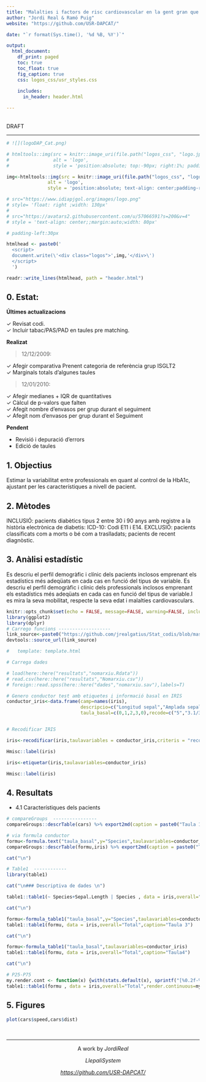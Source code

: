 ```yaml
---
title: "Malalties i factors de risc cardiovascular en la gent gran que surt poc de casa"
author: "Jordi Real & Ramó Puig"
website: "https://github.com/USR-DAPCAT/"

date: "`r format(Sys.time(), '%d %B, %Y')`"

output:
  html_document:
    df_print: paged
    toc: true
    toc_float: true
    fig_caption: true
    css: logos_css/usr_styles.css
      
    includes: 
      in_header: header.html

---
```


&nbsp;
<script>
   $(document).ready(function() {
     $head = $('#header');
     $head.prepend('<img src=\"https://www.idiapjgol.org/images/logo.png\" style=\"float: right ;width: 130px;\"/>')
     $head.prepend('<img src=\"https://avatars2.githubusercontent.com/u/57066591?s=200&v=4\" style=\"text-align: center;margin:auto;width: 80px;\"/>')
   });
</script>


<div class="watermark">DRAFT</div>

****

```r
# ![](logoDAP_Cat.png)

# htmltools::img(src = knitr::image_uri(file.path("logos_css", "logo.jpg")), 
#                alt = 'logo', 
#                style = 'position:absolute; top:-90px; right:1%; padding:5px;')

img<-htmltools::img(src = knitr::image_uri(file.path("logos_css", "logo.jpg")), 
               alt = 'logo', 
               style = 'position:absolute; text-align: center;padding-right:150px;width: 185px;padding:10px;')

# src="https://www.idiapjgol.org/images/logo.png" 
# style= 'float: right ;width: 130px'
# 
# src="https://avatars2.githubusercontent.com/u/57066591?s=200&v=4"
# style = 'text-align: center;;margin:auto;width: 80px'

# padding-left:30px

htmlhead <- paste0('
  <script>
  document.write(\'<div class="logos">',img,'</div>\')
  </script>
  ')

readr::write_lines(htmlhead, path = "header.html")

```


## 0. Estat:

**Últimes actualizacions** 

&check; Revisat codi.  <br/>
&check; Incluir tabac/PAS/PAD en taules pre matching.  <br/>

**Realizat**

> 12/12/2009: 

&check; Afegir comparativa Prenent categoria de referència grup ISGLT2  <br/>
&check; Marginals totals d'algunes taules   <br/>

> 12/01/2010:

&check; Afegir medianes + IQR de quantitatives  <br/>
&check; Càlcul de p-valors que falten <br/>
&check; Afegit nombre d'envasos per grup durant el seguiment <br/>
&check; Afegit nom d'envasos per grup durant el Seguiment <br/>

**Pendent**

* Revisió i depuració d'errors 
* Edició de taules 

## 1. Objectius

Estimar la variabilitat entre professionals en quant al control de la HbA1c, ajustant per les característiques a nivell de pacient.

## 2. Mètodes

INCLUSIÓ: pacients diabètics tipus 2 entre 30 i 90 anys amb registre a la història electrònica de diabetis: ICD-10: Codi E11 i E14.
EXCLUSIÓ: pacients classificats com a morts o bé com a traslladats; pacients de recent diagnòstic.

## 3. Anàlisi estadístic
Es descriu el perfil demogràfic i clínic dels pacients inclosos emprenant els estadístics més adeqüats en cada cas en funció del tipus de variable. Es descriu el perfil demogràfic i clínic dels professionals inclosos emprenant els estadístics més adeqüats en cada cas en funció del tipus de variable.I es mira la seva mobilitat, respecte la seva edat i malalties cardiovasculars.



```r
knitr::opts_chunk$set(echo = FALSE, message=FALSE, warning=FALSE, include=F,size="huge")
library(ggplot2)
library(dplyr)
# Carrego funcions -------------------
link_source<-paste0("https://github.com/jrealgatius/Stat_codis/blob/master/funcions_propies.R","?raw=T")
devtools::source_url(link_source)

#   template: template.html
```



```r
# Carrega dades

# load(here::here("resultats","nomarxiu.Rdata"))
# read.csv(here::here("resultats","Nomarxiu.csv"))
# foreign::read.spss(here::here("dades","nomarxiu.sav"),labels=T)


```


```r

# Genero conductor test amb etiquetes i informació basal en IRIS
conductor_iris<-data.frame(camp=names(iris),
                           descripcio=c("Longitud sepal","Amplada sepal","longitul petal","Amplada Petal","Especies varies"),
                           taula_basal=c(0,1,2,3,0),recode=c("5","3.1/3.4","","",""))



```



```r
# Recodificar IRIS 

iris<-recodificar(iris,taulavariables = conductor_iris,criteris = "recode")

```


```r

Hmisc::label(iris)

iris<-etiquetar(iris,taulavariables=conductor_iris)

Hmisc::label(iris)


```



## 4. Resultats

- 4.1 Característiques dels pacients


```r

# compareGroups  ----------------
compareGroups::descrTable(cars) %>% export2md(caption = paste0("Taula 1: Descriptiva"))

# via formula conductor
formu<-formula.text("taula_basal",y="Species",taulavariables=conductor_iris,dt=iris)
compareGroups::descrTable(formu,iris) %>% export2md(caption = paste0("Taula 1: Descriptiva per grups"))

cat("\n")

# Table1  ------------
library(table1)

cat("\n### Descriptiva de dades \n")

table1::table1(~ Species+Sepal.Length | Species , data = iris,overall="Total", caption="Taula 2")

cat("\n")

formu<-formula_table1("taula_basal",y="Species",taulavariables=conductor_iris,dt=iris)
table1::table1(formu, data = iris,overall="Total",caption="Taula 3")

cat("\n")

formu<-formula_table1("taula_basal",taulavariables=conductor_iris)
table1::table1(formu, data = iris,overall="Total",caption="Taula4")

cat("\n")

# P25-P75
my.render.cont <- function(x) {with(stats.default(x), sprintf("[%0.2f-%0.2f]", q25,q75))}
table1::table1(formu , data = iris,overall="Total",render.continuous=my.render.cont, caption="Taula 5 (q25-q75)")


```


## 5. Figures

```r


plot(cars$speed,cars$dist)

```


&nbsp;
<hr />
<p style="text-align: center;">A work by $Jordi Real$ </a></p>
<p style="text-align: center;">$Llepali System$ </a></p>
<p style="text-align: center;"><span style="color: #808080;"><em><https://github.com/USR-DAPCAT/></em></span></p>



